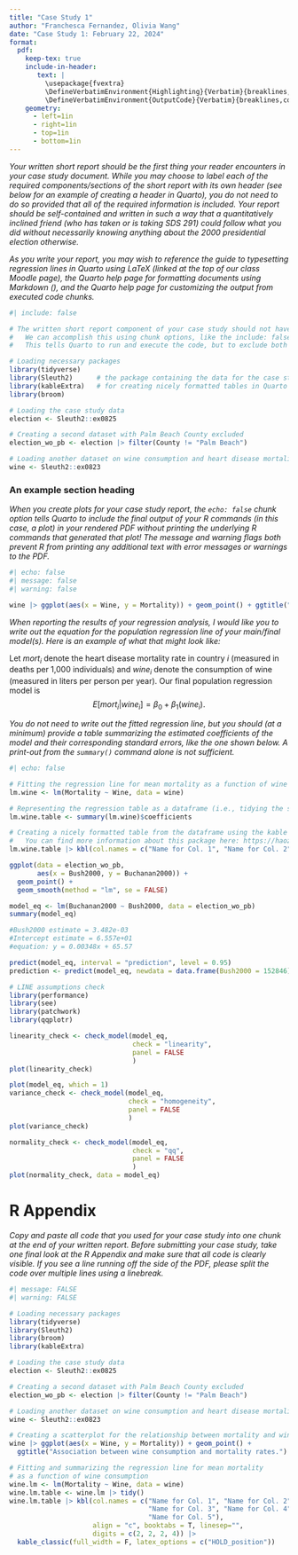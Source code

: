 ```yaml
---
title: "Case Study 1"
author: "Franchesca Fernandez, Olivia Wang"
date: "Case Study 1: February 22, 2024"
format: 
  pdf:
    keep-tex: true
    include-in-header: 
       text: |
         \usepackage{fvextra}
         \DefineVerbatimEnvironment{Highlighting}{Verbatim}{breaklines,commandchars=\\\{\}}
         \DefineVerbatimEnvironment{OutputCode}{Verbatim}{breaklines,commandchars=\\\{\}}
    geometry: 
      - left=1in
      - right=1in
      - top=1in
      - bottom=1in
---
```


_Your written short report should be the first thing your reader encounters in your case study document. While you may choose to label each of the required components/sections of the short report with its own header (see below for an example of creating a header in Quarto), you do not need to do so provided that all of the required information is included. Your report should be self-contained and written in such a way that a quantitatively inclined friend (who has taken or is taking SDS 291) could follow what you did without necessarily knowing anything about the 2000 presidential election otherwise._ 

_As you write your report, you may wish to reference the guide to typesetting regression lines in Quarto using LaTeX (linked at the top of our class Moodle page), the Quarto help page for formatting documents using Markdown (), and the Quarto help page for customizing the output from executed code chunks._

```r
#| include: false

# The written short report component of your case study should not have any visible R code, and the only R output that should be included are relevant plots and nicely formatted tables. Of course, this means that the R code to generate those figures/tables must be included *somewhere* in the Quarto .qmd document, but remain hidden from the reader! 
#   We can accomplish this using chunk options, like the include: false option above.
#   This tells Quarto to run and execute the code, but to exclude both the code and any associated output from the rendered PDF document.

# Loading necessary packages
library(tidyverse)
library(Sleuth2)      # the package containing the data for the case study. you may need to install this package first!
library(kableExtra)   # for creating nicely formatted tables in Quarto
library(broom)

# Loading the case study data
election <- Sleuth2::ex0825

# Creating a second dataset with Palm Beach County excluded
election_wo_pb <- election |> filter(County != "Palm Beach")

# Loading another dataset on wine consumption and heart disease mortality (deaths per 1000 individuals), just as an example
wine <- Sleuth2::ex0823
```

### An example section heading

_When you create plots for your case study report, the `echo: false` chunk option tells Quarto to include the final output of your R commands (in this case, a plot) in your rendered PDF *without* printing the underlying R commands that generated that plot! The message and warning flags both prevent R from printing any additional text with error messages or warnings to the PDF._

```r
#| echo: false
#| message: false
#| warning: false

wine |> ggplot(aes(x = Wine, y = Mortality)) + geom_point() + ggtitle("Association between wine consumption and mortality rates.")
```

_When reporting the results of your regression analysis, I would like you to write out the equation for the population regression line of your main/final model(s). Here is an example of what that might look like:_

Let $mort_i$ denote the heart disease mortality rate in country $i$ (measured in deaths per 1,000 individuals) and $wine_i$ denote the consumption of wine (measured in liters per person per year). Our final population regression model is $$E[mort_i | wine_i] = \beta_0 + \beta_1\left(wine_i\right).$$

_You do not need to write out the fitted regression line, but you should (at a minimum) provide a table summarizing the estimated coefficients of the model and their corresponding standard errors, like the one shown below. A print-out from the `summary()` command alone is not sufficient._

```r
#| echo: false

# Fitting the regression line for mean mortality as a function of wine consumption
lm.wine <- lm(Mortality ~ Wine, data = wine)

# Representing the regression table as a dataframe (i.e., tidying the summary() output)
lm.wine.table <- summary(lm.wine)$coefficients

# Creating a nicely formatted table from the dataframe using the kable package
#   You can find more information about this package here: https://haozhu233.github.io/kableExtra/awesome_table_in_pdf.pdf
lm.wine.table |> kbl(col.names = c("Name for Col. 1", "Name for Col. 2", "Name for Col. 3", "Name for Col. 4"), align = "c", booktabs = T, linesep="", digits = c(2, 2, 2, 4)) |> kable_classic(full_width = F, latex_options = c("HOLD_position"))
```

```r
ggplot(data = election_wo_pb, 
       aes(x = Bush2000, y = Buchanan2000)) + 
  geom_point() + 
  geom_smooth(method = "lm", se = FALSE)

model_eq <- lm(Buchanan2000 ~ Bush2000, data = election_wo_pb)
summary(model_eq)

#Bush2000 estimate = 3.482e-03
#Intercept estimate = 6.557e+01
#equation: y = 0.00348x + 65.57

predict(model_eq, interval = "prediction", level = 0.95)
prediction <- predict(model_eq, newdata = data.frame(Bush2000 = 152846), interval = "prediction", level = 0.95)
```

```r
# LINE assumptions check
library(performance)
library(see)
library(patchwork)
library(qqplotr)

linearity_check <- check_model(model_eq,
                               check = "linearity",
                               panel = FALSE
                               )
plot(linearity_check)

```

```r
plot(model_eq, which = 1)
variance_check <- check_model(model_eq,
                              check = "homogeneity",
                              panel = FALSE
                              )
plot(variance_check)
```
```r
normality_check <- check_model(model_eq,
                               check = "qq",
                               panel = FALSE
                               )
plot(normality_check, data = model_eq)
```


# R Appendix

_Copy and paste all code that you used for your case study into one chunk at the end of your written report. Before submitting your case study, take one final look at the R Appendix and make sure that all code is clearly visible. If you see a line running off the side of the PDF, please split the code over multiple lines using a linebreak._

```r
#| message: FALSE
#| warning: FALSE

# Loading necessary packages
library(tidyverse)
library(Sleuth2)
library(broom)        
library(kableExtra)   

# Loading the case study data
election <- Sleuth2::ex0825

# Creating a second dataset with Palm Beach County excluded
election_wo_pb <- election |> filter(County != "Palm Beach")

# Loading another dataset on wine consumption and heart disease mortality
wine <- Sleuth2::ex0823

# Creating a scatterplot for the relationship between mortality and wine consumption
wine |> ggplot(aes(x = Wine, y = Mortality)) + geom_point() + 
  ggtitle("Association between wine consumption and mortality rates.")

# Fitting and summarizing the regression line for mean mortality 
# as a function of wine consumption
wine.lm <- lm(Mortality ~ Wine, data = wine)
wine.lm.table <- wine.lm |> tidy()
wine.lm.table |> kbl(col.names = c("Name for Col. 1", "Name for Col. 2", 
                                   "Name for Col. 3", "Name for Col. 4", 
                                   "Name for Col. 5"), 
                     align = "c", booktabs = T, linesep="", 
                     digits = c(2, 2, 2, 4)) |> 
  kable_classic(full_width = F, latex_options = c("HOLD_position"))
```

